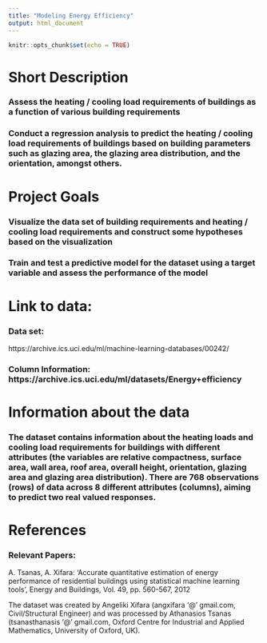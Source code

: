 ---
title: "Modeling Energy Efficiency"
output: html_document
---

```{r setup, include=FALSE}
knitr::opts_chunk$set(echo = TRUE)
```

# Short Description

### Assess the heating / cooling load requirements of buildings as a function of various building requirements  

### Conduct a regression analysis to predict the heating / cooling load requirements of buildings based on building parameters such as glazing area, the glazing area distribution, and the orientation, amongst others.


# Project Goals

### Visualize the data set of building requirements and heating / cooling load requirements and construct some hypotheses based on the visualization

### Train and test a predictive model for the dataset using a target variable and assess the performance of the model

# Link to data:

### Data set:
https://archive.ics.uci.edu/ml/machine-learning-databases/00242/

### Column Information: https://archive.ics.uci.edu/ml/datasets/Energy+efficiency 

# Information about the data

### The dataset contains information about the heating loads and cooling load requirements for buildings with different attributes (the variables are relative compactness, surface area, wall area, roof area, overall height, orientation, glazing area and glazing area distribution). There are 768 observations (rows) of data across 8 different attributes (columns), aiming to predict two real valued responses.

# References

### Relevant Papers:
A. Tsanas, A. Xifara: 'Accurate quantitative estimation of energy performance of residential buildings using statistical machine learning tools', Energy and Buildings, Vol. 49, pp. 560-567, 2012
 
The dataset was created by Angeliki Xifara (angxifara '@' gmail.com, Civil/Structural Engineer) and was processed by Athanasios Tsanas (tsanasthanasis '@' gmail.com, Oxford Centre for Industrial and Applied Mathematics, University of Oxford, UK).


